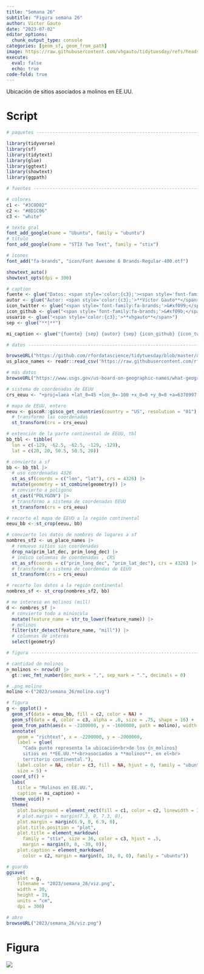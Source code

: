 ```yaml
---
title: "Semana 26"
subtitle: "Figura semana 26"
author: Víctor Gauto
date: "2023-07-02"
editor_options:
  chunk_output_type: console
categories: [geom_sf, geom_from_path]
image: https://raw.githubusercontent.com/vhgauto/tidytuesday/refs/heads/main/2023/semana_26/viz.png
execute:
  eval: false
  echo: true
code-fold: true
---
```


Ubicación de sitios asociados a molinos en EE.UU.

# Script

```r

# paquetes ----------------------------------------------------------------

library(tidyverse)
library(sf)
library(tidytext)
library(glue)
library(ggtext)
library(showtext)
library(ggpath)

# fuentes -----------------------------------------------------------------

# colores
c1 <- "#3C0D02"
c2 <- "#8D1C06"
c3 <- "white"

# texto gral
font_add_google(name = "Ubuntu", family = "ubuntu")
# título
font_add_google(name = "STIX Two Text", family = "stix")

# íconos
font_add("fa-brands", "icon/Font Awesome 6 Brands-Regular-400.otf")

showtext_auto()
showtext_opts(dpi = 300)

# caption
fuente <- glue("Datos: <span style='color:{c3};'><span style='font-family:mono;'>{{<b>tidytuesdayR</b>}}</span> semana 26</span>")
autor <- glue("Autor: <span style='color:{c3};'>**Víctor Gauto**</span>")
icon_twitter <- glue("<span style='font-family:fa-brands;'>&#xf099;</span>")
icon_github <- glue("<span style='font-family:fa-brands;'>&#xf09b;</span>")
usuario <- glue("<span style='color:{c3};'>**vhgauto**</span>")
sep <- glue("**|**")

mi_caption <- glue("{fuente} {sep} {autor} {sep} {icon_github} {icon_twitter} {usuario}")

# datos -------------------------------------------------------------------

browseURL("https://github.com/rfordatascience/tidytuesday/blob/master/data/2023/2023-06-27/readme.md")
us_place_names <- readr::read_csv('https://raw.githubusercontent.com/rfordatascience/tidytuesday/master/data/2023/2023-06-27/us_place_names.csv')

# más datos
browseURL("https://www.usgs.gov/us-board-on-geographic-names/what-geographic-names-information-system-gnis#1")

# sistema de coordenadas de EEUU
crs_eeuu <- "+proj=laea +lat_0=45 +lon_0=-100 +x_0=0 +y_0=0 +a=6370997 +b=6370997 +units=m +no_defs"

# mapa de EEUU, entero
eeuu <- giscoR::gisco_get_countries(country = "US", resolution = "01") |> 
  # transformo las coordenadas
  st_transform(crs = crs_eeuu)

# extención de la parte continental de EEUU, tbl
bb_tbl <- tibble(
  lon = c(-129, -62.5, -62.5, -129, -129),
  lat = c(20, 20, 50.5, 50.5, 20))

# convierto a sf
bb <- bb_tbl |> 
  # uso coordenadas 4326
  st_as_sf(coords = c("lon", "lat"), crs = 4326) |> 
  mutate(geometry = st_combine(geometry)) |> 
  # convierto a polígono
  st_cast("POLYGON") |> 
  # transformo a sistema de coordenadas EEUU
  st_transform(crs = crs_eeuu)

# recorto el mapa de EEUU a la región continental
eeuu_bb <- st_crop(eeuu, bb)

# convierto los datos de nombres de lugares a sf
nombres_sf2 <- us_place_names |> 
  # remuevo sitios sin coordenadas
  drop_na(prim_lat_dec, prim_long_dec) |> 
  # indico columnas de coordenadas , CRS
  st_as_sf(coords = c("prim_long_dec", "prim_lat_dec"), crs = 4326) |> 
  # transformo a sistema de coordendas de EEUU
  st_transform(crs = crs_eeuu)

# recorto los datos a la región continental
nombres_sf <- st_crop(nombres_sf2, bb)

# me intereso en molinos (mill)
d <- nombres_sf |> 
  # convierto todo a minúscula
  mutate(feature_name = str_to_lower(feature_name)) |> 
  # molinos
  filter(str_detect(feature_name, "mill")) |> 
  # columnas de interés
  select(geometry)

# figura ------------------------------------------------------------------

# cantidad de molinos
n_molinos <- nrow(d) |> 
  gt::vec_fmt_number(dec_mark = ",", sep_mark = ".", decimals = 0)

# .png molino
molino <-("2023/semana_26/molino.svg")

# figura
g <- ggplot() +
  geom_sf(data = eeuu_bb, fill = c2, color = NA) +
  geom_sf(data = d, color = c3, alpha = .6, size = .75, shape = 16) +
  geom_from_path(aes(x = -2100000, y = -1600000, path = molino), width = .05) +
  annotate(
    geom = "richtext", x = -2200000, y = -2000000, 
    label = glue(
      "Cada punto representa la ubicación<br>de los {n_molinos}
      sitios en **EE.UU.**<br>asociados a **molinos**, en el<br>
      territorio continental."),
    label.color = NA, color = c3, fill = NA, hjust = 0, family = "ubuntu", 
    size = 5) +
  coord_sf() +
  labs(
    title = "Molinos en EE.UU.",
    caption = mi_caption) +
  theme_void() +
  theme(
    plot.background = element_rect(fill = c1, color = c2, linewidth = 3),
    # plot.margin = margin(7.3, 0, 7.3, 0),
    plot.margin = margin(6.9, 0, 6.9, 0),
    plot.title.position = "plot",
    plot.title = element_markdown(
      family = "stix", size = 36, color = c3, hjust = .5, 
      margin = margin(0, 0, -30, 0)),
    plot.caption = element_markdown(
      color = c2, margin = margin(0, 10, 0, 0), family = "ubuntu"))

# guardo
ggsave(
    plot = g,
    filename = "2023/semana_26/viz.png",
    width = 30,
    height = 19,
    units = "cm",
    dpi = 300)

# abro
browseURL("2023/semana_26/viz.png")
```

# Figura

![](https://raw.githubusercontent.com/vhgauto/tidytuesday/refs/heads/main/2023/semana_26/viz.png)


